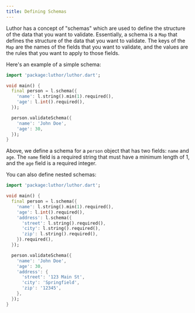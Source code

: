 ```yaml
---
title: Defining Schemas
---
```


Luthor has a concept of "schemas" which are used to define the structure of the data that you want to validate. Essentially, a schema is a `Map` that defines the structure of the data that you want to validate. The keys of the `Map` are the names of the fields that you want to validate, and the values are the rules that you want to apply to those fields.

Here's an example of a simple schema:

```dart
import 'package:luthor/luthor.dart';

void main() {
  final person = l.schema({
    'name': l.string().min(1).required(),
    'age': l.int().required(),
  });

  person.validateSchema({
    'name': 'John Doe',
    'age': 30,
  });
}
```

Above, we define a schema for a `person` object that has two fields: `name` and `age`. The `name` field is a required string that must have a minimum length of 1, and the `age` field is a required integer.

You can also define nested schemas:

```dart
import 'package:luthor/luthor.dart';

void main() {
  final person = l.schema({
    'name': l.string().min(1).required(),
    'age': l.int().required(),
    'address': l.schema({
      'street': l.string().required(),
      'city': l.string().required(),
      'zip': l.string().required(),
    }).required(),
  });

  person.validateSchema({
    'name': 'John Doe',
    'age': 30,
    'address': {
      'street': '123 Main St',
      'city': 'Springfield',
      'zip': '12345',
    },
  });
}
```
